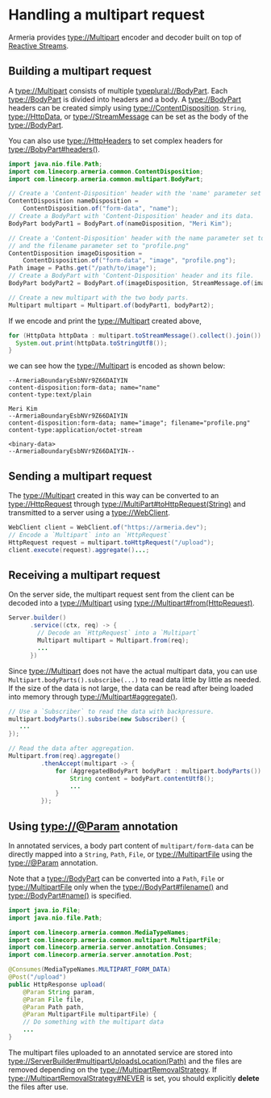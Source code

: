 # Handling a multipart request

Armeria provides <type://Multipart> encoder and decoder built on top of 
[Reactive Streams](https://www.reactive-streams.org/).

## Building a multipart request

A <type://Multipart> consists of multiple <typeplural://BodyPart>.
Each <type://BodyPart> is divided into headers and a body. A <type://BodyPart> headers can be created simply 
using <type://ContentDisposition>. 
`String`, <type://HttpData>, or <type://StreamMessage> can be set as the body of the <type://BodyPart>.

<Tip>

You can also use <type://HttpHeaders> to set complex headers for <type://BobyPart#headers()>.

</Tip>

```java
import java.nio.file.Path;
import com.linecorp.armeria.common.ContentDisposition;
import com.linecorp.armeria.common.multipart.BodyPart;

// Create a 'Content-Disposition' header with the 'name' parameter set to 'name'.
ContentDisposition nameDisposition = 
    ContentDisposition.of("form-data", "name");
// Create a BodyPart with 'Content-Disposition' header and its data.
BodyPart bodyPart1 = BodyPart.of(nameDisposition, "Meri Kim");

// Create a 'Content-Disposition' header with the name parameter set to "image", 
// and the filename parameter set to "profile.png"
ContentDisposition imageDisposition =
    ContentDisposition.of("form-data", "image", "profile.png");
Path image = Paths.get("/path/to/image");
// Create a BodyPart with 'Content-Disposition' header and its file.
BodyPart bodyPart2 = BodyPart.of(imageDisposition, StreamMessage.of(image));

// Create a new multipart with the two body parts.
Multipart multipart = Multipart.of(bodyPart1, bodyPart2);
```

If we encode and print the <type://Multipart> created above,
```java
for (HttpData httpData : multipart.toStreamMessage().collect().join()) {
  System.out.print(httpData.toStringUtf8());
}
```
we can see how the <type://Multipart> is encoded as shown below:
```
--ArmeriaBoundaryEsbNVr9Z66DAIYIN
content-disposition:form-data; name="name"
content-type:text/plain

Meri Kim
--ArmeriaBoundaryEsbNVr9Z66DAIYIN
content-disposition:form-data; name="image"; filename="profile.png"
content-type:application/octet-stream

<binary-data>
--ArmeriaBoundaryEsbNVr9Z66DAIYIN--
```

## Sending a multipart request

The <type://Multipart> created in this way can be converted to an <type://HttpRequest> through 
<type://MultiPart#toHttpRequest(String)> and transmitted to a server using a <type://WebClient>.

```java
WebClient client = WebClient.of("https://armeria.dev");
// Encode a `Multipart` into an `HttpRequest`
HttpRequest request = multipart.toHttpRequest("/upload");
client.execute(request).aggregate()...;
```

## Receiving a multipart request

On the server side, the multipart request sent from the client can be decoded into a <type://Multipart>
using <type://Multipart#from(HttpRequest)>.
```java
Server.builder()
      .service((ctx, req) -> {
        // Decode an `HttpRequest` into a `Multipart`
        Multipart multipart = Multipart.from(req);
        ...
      })
```
Since <type://Multipart> does not have the actual multipart data, you can use 
`Multipart.bodyParts().subscribe(...)` to read data little by little as needed.
If the size of the data is not large, the data can be read after being loaded into memory through 
<type://Multipart#aggregate()>.
```java
// Use a `Subscriber` to read the data with backpressure.
multipart.bodyParts().subsribe(new Subscriber() {
   ...
});

// Read the data after aggregation.
Multipart.from(req).aggregate()
         .thenAccept(multipart -> {
             for (AggregatedBodyPart bodyPart : multipart.bodyParts()) {
                 String content = bodyPart.contentUtf8();
                 ...
             }
         });
```

## Using <type://@Param> annotation

In annotated services, a body part content of `multipart/form-data` can be directly mapped into a `String`, 
`Path`, `File`, or <type://MultipartFile> using the <type://@Param> annotation.

<Tip>

Note that a <type://BodyPart> can be converted into a `Path`, `File` or <type://MultipartFile> only when 
the <type://BodyPart#filename()> and <type://BodyPart#name()> is specified.

</Tip>

```java
import java.io.File;
import java.nio.file.Path;

import com.linecorp.armeria.common.MediaTypeNames;
import com.linecorp.armeria.common.multipart.MultipartFile;
import com.linecorp.armeria.server.annotation.Consumes;
import com.linecorp.armeria.server.annotation.Post;

@Consumes(MediaTypeNames.MULTIPART_FORM_DATA)
@Post("/upload")
public HttpResponse upload(
    @Param String param,
    @Param File file,
    @Param Path path,
    @Param MultipartFile multipartFile) {
    // Do something with the multipart data
    ...
}
```

<Tip>

The multipart files uploaded to an annotated service are stored into
<type://ServerBuilder#multipartUploadsLocation(Path)> and the files are removed depending on the 
<type://MultipartRemovalStrategy>. If <type://MultipartRemovalStrategy#NEVER> is set, you should explicitly 
**delete** the files after use.

</Tip>
